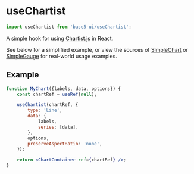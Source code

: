 

<Meta title="Hooks/useChartist" component={useChartist} />

# useChartist

```jsx
import useChartist from 'base5-ui/useChartist';
```

A simple hook for using [Chartist.js](http://gionkunz.github.io/chartist-js/) in React.

See below for a simplified example, or view the sources of [SimpleChart](https://github.com/5app/base5-ui/tree/master/src/SimpleChart) or [SimpleGauge](https://github.com/5app/base5-ui/tree/master/src/SimpleGauge) for real-world usage examples.

## Example

```jsx
function MyChart({labels, data, options}) {
	const chartRef = useRef(null);

	useChartist(chartRef, {
		type: 'Line',
		data: {
			labels,
			series: [data],
		},
		options,
		preserveAspectRatio: 'none',
	});

	return <ChartContainer ref={chartRef} />;
}
```
